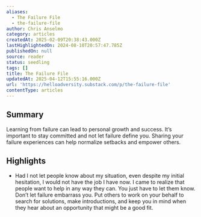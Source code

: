 ```yaml
---
aliases:
  - The Failure File
  - the-failure-file
author: Chris Anselmo
category: articles
createdAt: 2025-02-09T20:38:43.000Z
lastHighlightedOn: 2024-08-10T20:57:47.785Z
publishedOn: null
source: reader
status: seedling
tags: []
title: The Failure File
updatedAt: 2025-04-12T15:55:16.000Z
url: 'https://helloadversity.substack.com/p/the-failure-file'
contentType: articles
---
```

## Summary

Learning from failure can lead to personal growth and success. It’s important to stay committed and not let failure define you. Sharing your failure experiences can help normalize setbacks and empower others.

## Highlights

- Had I not let people know about my situation, even despite my initial hesitation, I would not have the job I have now. I came to realize that people want to help in any way they can. You just have to let them know.
  Don’t let failure embarrass you. Put others to work on your behalf to search for solutions, make introductions, and keep you in mind when they hear about an opportunity that might be a good fit.

